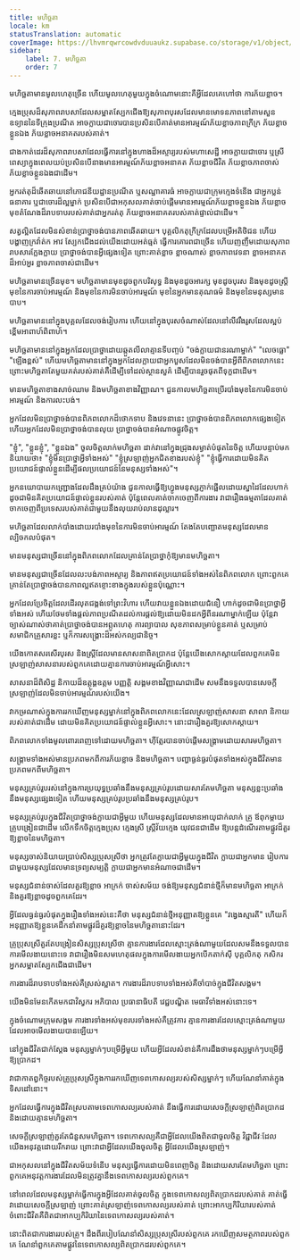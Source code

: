 ```yaml
---
title: មហិច្ឆតា
locale: km
statusTranslation: automatic
coverImage: https://lhvmrqwrcowdvduuaukz.supabase.co/storage/v1/object/public/strapi-uploads/small_cover-educacion-fundamental.webp-2d51a7828a2b1309555be27f7e2a61a0.webp
sidebar:
    label: 7. មហិច្ឆតា
    order: 7
---
```

មហិច្ឆតា​មាន​មូលហេតុ​ច្រើន ហើយ​មូលហេតុ​មួយ​ក្នុង​ចំណោម​នោះ​គឺ​អ្វី​ដែល​គេ​ហៅ​ថា ការ​ភ័យ​ខ្លាច។

ក្មេង​ប្រុស​ដ៏​សុភាព​រាបសា​ដែល​សម្អាត​ស្បែក​ជើង​ឱ្យ​សុភាព​បុរស​ដែល​មាន​មោទនភាព​នៅ​តាម​សួន​ឧទ្យាន​នៃ​ទីក្រុង​ប្រណីត អាច​ក្លាយ​ជា​ចោរ​បាន​ប្រសិន​បើ​គាត់​មាន​អារម្មណ៍​ភ័យ​ខ្លាច​ភាព​ក្រីក្រ ភ័យ​ខ្លាច​ខ្លួន​ឯង ភ័យ​ខ្លាច​អនាគត​របស់​គាត់។

ជាង​កាត់​ដេរ​ដ៏​សុភាព​រាបសា​ដែល​ធ្វើ​ការ​នៅ​ក្នុង​ហាង​ដ៏​អស្ចារ្យ​របស់​មហាសេដ្ឋី អាច​ក្លាយ​ជា​ចោរ ឬ​ស្រី​ពេស្យា​ក្នុង​ពេល​យប់​ប្រសិន​បើ​នាង​មាន​អារម្មណ៍​ភ័យ​ខ្លាច​អនាគត ភ័យ​ខ្លាច​ជីវិត ភ័យ​ខ្លាច​ភាព​ចាស់ ភ័យ​ខ្លាច​ខ្លួន​ឯង​ជា​ដើម។

អ្នក​រត់​តុ​ដ៏​ឆើតឆាយ​នៅ​ភោជនីយដ្ឋាន​ប្រណីត ឬ​សណ្ឋាគារ​ធំ អាច​ក្លាយ​ជា​ក្រុម​ក្មេង​ទំនើង ជា​អ្នក​ប្លន់​ធនាគារ ឬ​ជា​ចោរ​ដ៏​ល្អ​ម្នាក់ ប្រសិន​បើ​ជា​អកុសល​គាត់​ចាប់​ផ្ដើម​មាន​អារម្មណ៍​ភ័យ​ខ្លាច​ខ្លួន​ឯង ភ័យ​ខ្លាច​មុខ​តំណែង​ដ៏​រាប​ទាប​របស់​គាត់​ជា​អ្នក​រត់​តុ ភ័យ​ខ្លាច​អនាគត​របស់​គាត់​ផ្ទាល់​ជា​ដើម។

សត្វ​ល្អិត​ដែល​មិន​សំខាន់​ប្រាថ្នា​ចង់​បាន​ភាព​ឆើតឆាយ។ បុគ្គលិក​តុ​ក្រីក្រ​ដែល​បម្រើ​អតិថិជន ហើយ​បង្ហាញ​ក្រវ៉ាត់​ក អាវ ស្បែក​ជើង​ដល់​យើង​ដោយ​អត់​ធ្មត់ ធ្វើ​ការ​គោរព​ជា​ច្រើន ហើយ​ញញឹម​ដោយ​សុភាព​រាបសារ​ក្លែង​ក្លាយ ប្រាថ្នា​ចង់​បាន​អ្វី​ផ្សេង​ទៀត ព្រោះ​គាត់​ខ្លាច ខ្លាច​ណាស់ ខ្លាច​ភាព​វេទនា ខ្លាច​អនាគត​ដ៏​អាប់អួរ ខ្លាច​ភាព​ចាស់​ជា​ដើម។

មហិច្ឆតា​មាន​ច្រើន​មុខ។ មហិច្ឆតា​មាន​មុខ​ដូច​ពួក​បរិសុទ្ធ និង​មុខ​ដូច​អារក្ស មុខ​ដូច​បុរស និង​មុខ​ដូច​ស្ត្រី មុខ​នៃ​ការ​ចាប់​អារម្មណ៍ និង​មុខ​នៃ​ការ​មិន​ចាប់​អារម្មណ៍ មុខ​នៃ​អ្នក​មាន​គុណធម៌ និង​មុខ​នៃ​មនុស្ស​មាន​បាប។

មហិច្ឆតា​មាន​នៅ​ក្នុង​បុគ្គល​ដែល​ចង់​រៀប​ការ ហើយ​នៅ​ក្នុង​បុរស​ចំណាស់​ដែល​នៅ​លីវ​រឹងរូស​ដែល​ស្អប់​ខ្ពើម​អាពាហ៍ពិពាហ៍។

មហិច្ឆតា​មាន​នៅ​ក្នុង​អ្នក​ដែល​ប្រាថ្នា​ដោយ​ឆ្កួត​លីលា​គ្មាន​ទី​បញ្ចប់ "ចង់​ក្លាយ​ជា​នរណា​ម្នាក់" "លេច​ធ្លោ" "ឡើង​ខ្ពស់" ហើយ​មហិច្ឆតា​មាន​នៅ​ក្នុង​អ្នក​ដែល​ក្លាយ​ជា​អ្នក​បួស​ដែល​មិន​ចង់​បាន​អ្វី​ពី​ពិភពលោក​នេះ ព្រោះ​មហិច្ឆតា​តែ​មួយ​គត់​របស់​គាត់​គឺ​ដើម្បី​ទៅ​ដល់​ស្ថាន​សួគ៌ ដើម្បី​បាន​រួច​ផុត​ពី​ទុក្ខ​ជា​ដើម។

មាន​មហិច្ឆតា​ខាង​សាច់​ឈាម និង​មហិច្ឆតា​ខាង​វិញ្ញាណ។ ជួន​កាល​មហិច្ឆតា​ប្រើ​របាំង​មុខ​នៃ​ការ​មិន​ចាប់​អារម្មណ៍ និង​ការ​លះបង់។

អ្នក​ដែល​មិន​ប្រាថ្នា​ចង់​បាន​ពិភពលោក​ដ៏​ថោកទាប និង​វេទនា​នេះ ប្រាថ្នា​ចង់​បាន​ពិភពលោក​ផ្សេង​ទៀត ហើយ​អ្នក​ដែល​មិន​ប្រាថ្នា​ចង់​បាន​លុយ ប្រាថ្នា​ចង់​បាន​អំណាច​ផ្លូវ​ចិត្ត។

"ខ្ញុំ", "ខ្លួន​ខ្ញុំ", "ខ្លួន​ឯង" ចូល​ចិត្ត​លាក់​មហិច្ឆតា ដាក់​វា​នៅ​ក្នុង​ជ្រុង​សម្ងាត់​បំផុត​នៃ​ចិត្ត ហើយ​បន្ទាប់​មក​និយាយ​ថា៖ "ខ្ញុំ​មិន​ប្រាថ្នា​អ្វី​ទាំង​អស់" "ខ្ញុំ​ស្រឡាញ់​អ្នក​ជិត​ខាង​របស់​ខ្ញុំ" "ខ្ញុំ​ធ្វើ​ការ​ដោយ​មិន​គិត​ប្រយោជន៍​ផ្ទាល់​ខ្លួន​ដើម្បី​ផល​ប្រយោជន៍​នៃ​មនុស្ស​ទាំង​អស់"។

អ្នក​នយោបាយ​កញ្ជ្រោង​ដែល​ដឹង​គ្រប់​យ៉ាង ជួន​កាល​ធ្វើ​ឱ្យ​ហ្វូង​មនុស្ស​ភ្ញាក់​ផ្អើល​ដោយ​ស្នាដៃ​ដែល​ហាក់​ដូច​ជា​មិន​គិត​ប្រយោជន៍​ផ្ទាល់​ខ្លួន​របស់​គាត់ ប៉ុន្តែ​ពេល​គាត់​ចាក​ចេញ​ពី​ការងារ វា​ជា​រឿង​ធម្មតា​ដែល​គាត់​ចាក​ចេញ​ពី​ប្រទេស​របស់​គាត់​ជាមួយ​នឹង​លុយ​រាប់​លាន​ដុល្លារ។

មហិច្ឆតា​ដែល​លាក់​បាំង​ដោយ​របាំង​មុខ​នៃ​ការ​មិន​ចាប់​អារម្មណ៍ តែង​តែ​បញ្ឆោត​មនុស្ស​ដែល​មាន​ល្បិចកល​បំផុត។

មាន​មនុស្ស​ជា​ច្រើន​នៅ​ក្នុង​ពិភពលោក​ដែល​គ្រាន់​តែ​ប្រាថ្នា​កុំ​ឱ្យ​មាន​មហិច្ឆតា។

មាន​មនុស្ស​ជា​ច្រើន​ដែល​លះបង់​ភាព​អស្ចារ្យ និង​ភាព​ឥត​ប្រយោជន៍​ទាំង​អស់​នៃ​ពិភពលោក ព្រោះ​ពួក​គេ​គ្រាន់​តែ​ប្រាថ្នា​ចង់​បាន​ភាព​ល្អ​ឥត​ខ្ចោះ​ខាង​ក្នុង​របស់​ខ្លួន​ប៉ុណ្ណោះ។

អ្នក​ដែល​ប្រែ​ចិត្ត​ដែល​ដើរ​លុត​ជង្គង់​ទៅ​ព្រះវិហារ ហើយ​វាយ​ខ្លួន​ឯង​ដោយ​ជំនឿ ហាក់​ដូច​ជា​មិន​ប្រាថ្នា​អ្វី​ទាំង​អស់ ហើយ​ថែម​ទាំង​ផ្តល់​ភាព​ប្រណីត​ដល់​ការ​ផ្តល់​ឱ្យ​ដោយ​មិន​ដក​អ្វី​ពី​នរណា​ម្នាក់​ឡើយ ប៉ុន្តែ​វា​ច្បាស់​ណាស់​ថា​គាត់​ប្រាថ្នា​ចង់​បាន​អព្ភូតហេតុ ការ​ព្យាបាល សុខភាព​សម្រាប់​ខ្លួន​គាត់ ឬ​សម្រាប់​សមាជិក​គ្រួសារ​ខ្លះ ឬ​ក៏​ការ​សង្គ្រោះ​ដ៏​អស់កល្ប​ជានិច្ច។

យើង​កោត​សរសើរ​បុរស និង​ស្ត្រី​ដែល​មាន​សាសនា​ពិត​ប្រាកដ ប៉ុន្តែ​យើង​សោក​ស្តាយ​ដែល​ពួក​គេ​មិន​ស្រឡាញ់​សាសនា​របស់​ពួក​គេ​ដោយ​គ្មាន​ការ​ចាប់​អារម្មណ៍​អ្វី​សោះ។

សាសនា​ដ៏​ពិសិដ្ឋ និកាយ​ដ៏​ឧត្តុង្គឧត្តម បញ្ញត្តិ សង្គម​ខាង​វិញ្ញាណ​ជា​ដើម សម​នឹង​ទទួល​បាន​សេចក្តី​ស្រឡាញ់​ដែល​មិន​ចាប់​អារម្មណ៍​របស់​យើង។

វា​កម្រ​ណាស់​ក្នុង​ការ​រក​ឃើញ​មនុស្ស​ម្នាក់​នៅ​ក្នុង​ពិភពលោក​នេះ​ដែល​ស្រឡាញ់​សាសនា សាលា និកាយ​របស់​គាត់​ជា​ដើម ដោយ​មិន​គិត​ប្រយោជន៍​ផ្ទាល់​ខ្លួន​អ្វី​សោះ។ នោះ​ជា​រឿង​គួរ​ឱ្យ​សោក​ស្តាយ។

ពិភពលោក​ទាំង​មូល​ពោរពេញ​ទៅ​ដោយ​មហិច្ឆតា។ ហ៊ីត្លែរ​បាន​ចាប់​ផ្តើម​សង្គ្រាម​ដោយ​សារ​មហិច្ឆតា។

សង្គ្រាម​ទាំង​អស់​មាន​ប្រភព​មក​ពី​ការ​ភ័យ​ខ្លាច និង​មហិច្ឆតា។ បញ្ហា​ធ្ងន់ធ្ងរ​បំផុត​ទាំង​អស់​ក្នុង​ជីវិត​មាន​ប្រភព​មក​ពី​មហិច្ឆតា។

មនុស្ស​គ្រប់​រូប​រស់​នៅ​ក្នុង​ការ​ប្រយុទ្ធ​ប្រឆាំង​នឹង​មនុស្ស​គ្រប់​រូប​ដោយ​សារ​តែ​មហិច្ឆតា មនុស្ស​ខ្លះ​ប្រឆាំង​នឹង​មនុស្ស​ផ្សេង​ទៀត ហើយ​មនុស្ស​គ្រប់​រូប​ប្រឆាំង​នឹង​មនុស្ស​គ្រប់​រូប។

មនុស្ស​គ្រប់​រូប​ក្នុង​ជីវិត​ប្រាថ្នា​ចង់​ក្លាយ​ជា​អ្វី​មួយ ហើយ​មនុស្ស​ដែល​មាន​អាយុ​ជាក់លាក់ គ្រូ ឪពុក​ម្តាយ គ្រូ​បង្រៀន​ជា​ដើម លើក​ទឹក​ចិត្ត​ក្មេង​ប្រុស ក្មេង​ស្រី ស្ត្រី​វ័យ​ក្មេង យុវជន​ជា​ដើម ឱ្យ​បន្ត​ដំណើរ​តាម​ផ្លូវ​ដ៏​គួរ​ឱ្យ​ខ្លាច​នៃ​មហិច្ឆតា។

មនុស្ស​ចាស់​និយាយ​ប្រាប់​សិស្ស​ប្រុស​ស្រី​ថា អ្នក​ត្រូវ​តែ​ក្លាយ​ជា​អ្វី​មួយ​ក្នុង​ជីវិត ក្លាយ​ជា​អ្នក​មាន រៀប​ការ​ជាមួយ​មនុស្ស​ដែល​មាន​ទ្រព្យ​សម្បត្តិ ក្លាយ​ជា​អ្នក​មាន​អំណាច​ជា​ដើម។

មនុស្ស​ជំនាន់​ចាស់​ដែល​គួរ​ឱ្យ​ខ្លាច អាក្រក់ ចាស់​សម័យ ចង់​ឱ្យ​មនុស្ស​ជំនាន់​ថ្មី​ក៏​មាន​មហិច្ឆតា អាក្រក់ និង​គួរ​ឱ្យ​ខ្លាច​ដូច​ពួក​គេ​ដែរ។

អ្វី​ដែល​ធ្ងន់ធ្ងរ​បំផុត​ក្នុង​រឿង​ទាំង​អស់​នេះ​គឺ​ថា មនុស្ស​ជំនាន់​ថ្មី​អនុញ្ញាត​ឱ្យ​ខ្លួន​គេ "វង្វេង​ស្មារតី" ហើយ​ក៏​អនុញ្ញាត​ឱ្យ​ខ្លួន​គេ​ដឹក​នាំ​តាម​ផ្លូវ​ដ៏​គួរ​ឱ្យ​ខ្លាច​នៃ​មហិច្ឆតា​នោះ​ដែរ។

គ្រូ​ប្រុស​ស្រី​គួរ​តែ​បង្រៀន​សិស្ស​ប្រុស​ស្រី​ថា គ្មាន​ការងារ​ដែល​ស្មោះ​ត្រង់​ណា​មួយ​ដែល​សម​នឹង​ទទួល​បាន​ការ​មើល​ងាយ​នោះ​ទេ វា​ជា​រឿង​មិន​សម​ហេតុ​ផល​ក្នុង​ការ​មើល​ងាយ​អ្នក​បើក​តាក់ស៊ី បុគ្គលិក​តុ កសិករ អ្នក​សម្អាត​ស្បែក​ជើង​ជា​ដើម។

ការងារ​ដ៏​រាប​ទាប​ទាំង​អស់​គឺ​ស្រស់​ស្អាត។ ការងារ​ដ៏​រាប​ទាប​ទាំង​អស់​គឺ​ចាំបាច់​ក្នុង​ជីវិត​សង្គម។

យើង​មិន​មែន​កើត​មក​ជា​វិស្វករ អភិបាល ប្រធានាធិបតី វេជ្ជបណ្ឌិត មេធាវី​ទាំង​អស់​នោះ​ទេ។

ក្នុង​ចំណោម​ក្រុម​សង្គម ការងារ​ទាំង​អស់​មុខ​របរ​ទាំង​អស់​គឺ​ត្រូវ​ការ គ្មាន​ការងារ​ដែល​ស្មោះ​ត្រង់​ណា​មួយ​ដែល​អាច​មើល​ងាយ​បាន​ឡើយ។

នៅ​ក្នុង​ជីវិត​ជាក់ស្តែង មនុស្ស​ម្នាក់ៗ​បម្រើ​អ្វី​មួយ ហើយ​អ្វី​ដែល​សំខាន់​គឺ​ការ​ដឹង​ថា​មនុស្ស​ម្នាក់ៗ​បម្រើ​អ្វី​ឱ្យ​ប្រាកដ។

វា​ជា​កាតព្វកិច្ច​របស់​គ្រូ​ប្រុស​ស្រី​ក្នុង​ការ​រក​ឃើញ​ទេព​កោសល្យ​របស់​សិស្ស​ម្នាក់ៗ ហើយ​ណែនាំ​គាត់​ក្នុង​ទិស​ដៅ​នោះ។

អ្នក​ដែល​ធ្វើ​ការ​ក្នុង​ជីវិត​ស្រប​តាម​ទេព​កោសល្យ​របស់​គាត់ នឹង​ធ្វើ​ការ​ដោយ​សេចក្តី​ស្រឡាញ់​ពិត​ប្រាកដ និង​ដោយ​គ្មាន​មហិច្ឆតា។

សេចក្តី​ស្រឡាញ់​គួរ​តែ​ជំនួស​មហិច្ឆតា។ ទេព​កោសល្យ​គឺ​ជា​អ្វី​ដែល​យើង​ពិត​ជា​ចូល​ចិត្ត វិជ្ជាជីវៈ​ដែល​យើង​អនុវត្ត​ដោយ​រីករាយ ព្រោះ​វា​ជា​អ្វី​ដែល​យើង​ចូល​ចិត្ត អ្វី​ដែល​យើង​ស្រឡាញ់។

ជា​អកុសល​នៅ​ក្នុង​ជីវិត​សម័យ​ទំនើប មនុស្ស​ធ្វើ​ការ​ដោយ​មិន​ពេញ​ចិត្ត និង​ដោយ​សារ​តែ​មហិច្ឆតា ព្រោះ​ពួក​គេ​អនុវត្ត​ការងារ​ដែល​មិន​ត្រូវ​គ្នា​នឹង​ទេព​កោសល្យ​របស់​ពួក​គេ។

នៅ​ពេល​ដែល​មនុស្ស​ម្នាក់​ធ្វើ​ការ​ក្នុង​អ្វី​ដែល​គាត់​ចូល​ចិត្ត ក្នុង​ទេព​កោសល្យ​ពិត​ប្រាកដ​របស់​គាត់ គាត់​ធ្វើ​វា​ដោយ​សេចក្តី​ស្រឡាញ់ ព្រោះ​គាត់​ស្រឡាញ់​ទេព​កោសល្យ​របស់​គាត់ ព្រោះ​អាកប្បកិរិយា​របស់​គាត់​ចំពោះ​ជីវិត​គឺ​ពិត​ជា​អាកប្បកិរិយា​នៃ​ទេព​កោសល្យ​របស់​គាត់។

នោះ​ពិត​ជា​ការងារ​របស់​គ្រូ។ ដឹង​ពី​របៀប​ណែនាំ​សិស្ស​ប្រុស​ស្រី​របស់​ពួក​គេ រក​ឃើញ​សមត្ថភាព​របស់​ពួក​គេ ណែនាំ​ពួក​គេ​តាម​ផ្លូវ​នៃ​ទេព​កោសល្យ​ពិត​ប្រាកដ​របស់​ពួក​គេ។

